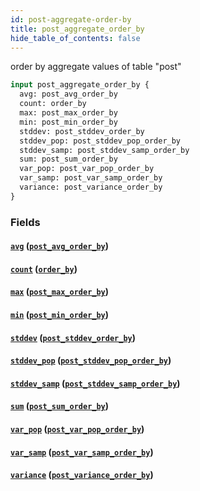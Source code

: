 ```yaml
---
id: post-aggregate-order-by
title: post_aggregate_order_by
hide_table_of_contents: false
---
```



order by aggregate values of table "post"

```graphql
input post_aggregate_order_by {
  avg: post_avg_order_by
  count: order_by
  max: post_max_order_by
  min: post_min_order_by
  stddev: post_stddev_order_by
  stddev_pop: post_stddev_pop_order_by
  stddev_samp: post_stddev_samp_order_by
  sum: post_sum_order_by
  var_pop: post_var_pop_order_by
  var_samp: post_var_samp_order_by
  variance: post_variance_order_by
}
```


### Fields

#### [`avg`](#) ([`post_avg_order_by`](../inputs/post-avg-order-by))




#### [`count`](#) ([`order_by`](../enums/order-by))




#### [`max`](#) ([`post_max_order_by`](../inputs/post-max-order-by))




#### [`min`](#) ([`post_min_order_by`](../inputs/post-min-order-by))




#### [`stddev`](#) ([`post_stddev_order_by`](../inputs/post-stddev-order-by))




#### [`stddev_pop`](#) ([`post_stddev_pop_order_by`](../inputs/post-stddev-pop-order-by))




#### [`stddev_samp`](#) ([`post_stddev_samp_order_by`](../inputs/post-stddev-samp-order-by))




#### [`sum`](#) ([`post_sum_order_by`](../inputs/post-sum-order-by))




#### [`var_pop`](#) ([`post_var_pop_order_by`](../inputs/post-var-pop-order-by))




#### [`var_samp`](#) ([`post_var_samp_order_by`](../inputs/post-var-samp-order-by))




#### [`variance`](#) ([`post_variance_order_by`](../inputs/post-variance-order-by))






